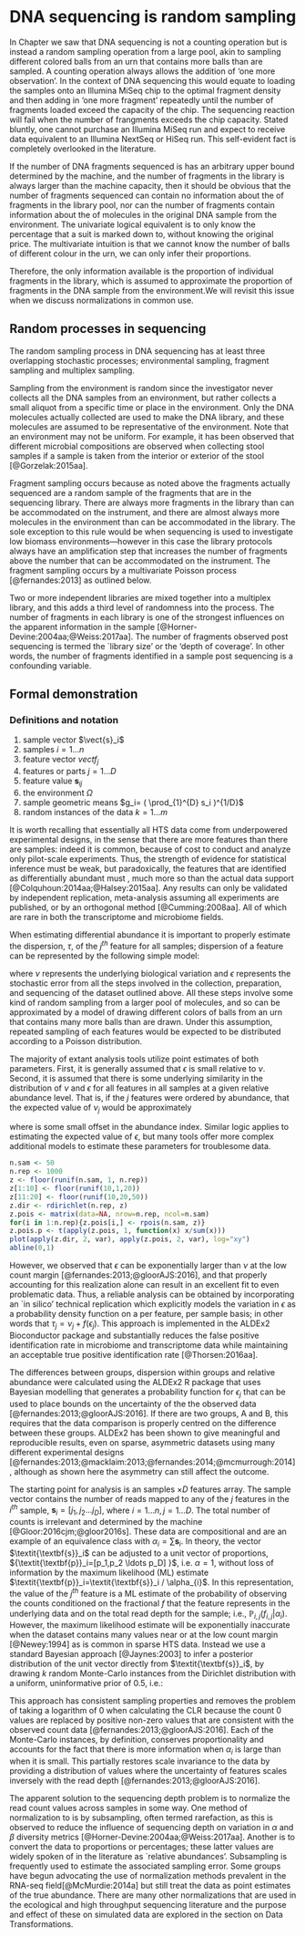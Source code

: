 # DNA sequencing is random sampling

In Chapter \ref{sequencing} we saw that DNA sequencing is not a counting operation but is instead a random sampling operation from a large pool, akin to sampling different colored balls from an urn that contains more balls than are sampled. A counting operation always allows the addition of 'one more observation'. In the context of DNA  sequencing this would equate to loading the samples onto an Illumina MiSeq chip to the optimal fragment density and then adding in 'one more fragment' repeatedly until the number of fragments loaded exceed the capacity of the chip. The sequencing reaction will fail when the number of frangments exceeds the chip capacity. Stated bluntly, one cannot purchase an Illumina MiSeq run and expect to receive data equivalent to an Illumina NextSeq or HiSeq run. This self-evident fact is completely overlooked in the literature.

If the number of DNA fragments sequenced is has an arbitrary upper bound determined by the machine, and the number of fragments in the library is always larger than the machine capacity, then it should be obvious that the number of fragments sequenced can contain no information about the \emph{number} of fragments in the library pool, nor can the number of fragments contain information about the \emph{number}  of molecules in the original DNA sample from the environment. The univariate logical equivalent is to only know the percentage that a suit is marked down to, without knowing the original price. The multivariate intuition is that we cannot know the number of balls of different colour in the urn, we can only infer their proportions.

Therefore, the only information available is the \emph{relative} proportion of individual fragments in the library, which is assumed to approximate the proportion of fragments in the  DNA sample from the environment.We will revisit this issue when we discuss normalizations in common use.

## Random processes in sequencing

The random sampling process in DNA sequencing has at least three overlapping stochastic processes; environmental sampling, fragment sampling and multiplex sampling.

Sampling from the environment is random since the investigator never collects all the DNA samples from an environment, but rather collects a small aliquot from a specific time or place in the environment. Only the DNA molecules actually collected are used to make the DNA library, and these molecules are assumed to be representative of the environment. Note that an environment may not be uniform. For example, it has been observed that different microbial compositions are observed when collecting stool samples if a sample is taken from the interior or exterior of the stool [@Gorzelak:2015aa].

Fragment sampling occurs because as noted above the fragments actually sequenced are a random sample of the fragments that are in the sequencing library. There are always more fragments in the library than can be accommodated on the instrument, and there are almost always more molecules in the environment than can be accommodated in the library. The sole exception to this rule would be when sequencing is used to investigate low biomass environments---however in this case the library protocols always have an amplification step that increases the number of fragments above the number that can be accommodated on the instrument. The fragment sampling occurs by a multivariate Poisson process [@fernandes:2013] as outlined below.

Two or more independent libraries are mixed together into a multiplex library, and this adds a third level of randomness into the process. The number of fragments in each library is one of the strongest influences on the apparent information in the sample [@Horner-Devine:2004aa;@Weiss:2017aa]. The number of fragments observed post sequencing is termed the `library size' or the 'depth of coverage'.  In other words, the number of fragments identified in a sample post sequencing is a confounding variable.


## Formal demonstration

### Definitions and notation

1. sample vector $\vect{s}_i$
2. samples $i=1 \ldots n$
3. feature vector $vect{f}_j$
4. features or parts $j=1 \ldots D$
5. feature value $\textbf{s}_{ij}$
6. the environment $\Omega$
7. sample geometric means $g_i= ( \prod_{1}^{D} s_i )^{1/D}$
8. random instances of the data $k=1 \ldots m$

It is worth recalling that essentially all HTS data come from underpowered experimental designs, in the sense that there are more features than there are samples: indeed it is common, because of cost to conduct and analyze only pilot-scale experiments. Thus, the strength of evidence for statistical inference must be weak, but paradoxically, the features that are identified as differentially abundant must \emph{appear to be very different}, much more so than the actual data support  [@Colquhoun:2014aa;@Halsey:2015aa]. Any results can only be validated by independent replication, meta-analysis assuming all experiments are published, or by an orthogonal method [@Cumming:2008aa]. All of which are rare in both the transcriptome and microbiome fields.

When estimating differential abundance it is important to properly estimate the dispersion, $\tau$, of the $j^{th}$ feature for all samples; dispersion of a feature can be represented by the following simple model:

\begin{equation}
    \tau_{j} = \nu_j + \epsilon_j
\label{eq:dispersion}
\end{equation}


where $\nu$ represents the underlying biological variation and $\epsilon$ represents the stochastic error  from all the steps involved in the collection, preparation, and sequencing of the dataset outlined above. All these steps involve some kind of random sampling from a larger pool of molecules, and so can be approximated by a model of drawing different colors of balls from an urn that contains many more balls than are drawn. Under this assumption, repeated sampling of each features would be expected to be distributed according to a Poisson distribution.

The majority of extant analysis tools utilize point estimates of both parameters. First, it is generally assumed that  $\epsilon$ is small relative to $\nu$. Second, it is assumed that there is some underlying similarity in the distribution of $\nu$ and $\epsilon$  for all features in all samples at a given relative abundance level. That is, if the $j$ features were ordered by abundance, that the expected value of $\nu_j$ would be  approximately

\begin{equation}
\sum \nu_{j-m} \ldots \nu_{j+m} / 2m
\end{equation}


where \textit{m} is some small offset in the abundance index. Similar logic applies to estimating the expected value of $\epsilon$, but many tools offer  more complex additional models to estimate these parameters for troublesome data.

```r
n.sam <- 50
n.rep <- 1000
z <- floor(runif(n.sam, 1, n.rep))
z[1:10] <- floor(runif(10,1,20))
z[11:20] <- floor(runif(10,20,50))
z.dir <- rdirichlet(n.rep, z)
z.pois <- matrix(data=NA, nrow=n.rep, ncol=n.sam)
for(i in 1:n.rep){z.pois[i,] <- rpois(n.sam, z)}
z.pois.p <- t(apply(z.pois, 1, function(x) x/sum(x)))
plot(apply(z.dir, 2, var), apply(z.pois, 2, var), log="xy")
abline(0,1)

```

However, we  observed that $\epsilon$ can be exponentially larger than $\nu$ at the low count margin [@fernandes:2013;@gloorAJS:2016], and that properly accounting for this realization alone can result in an excellent fit to even problematic data. Thus, a reliable analysis can be obtained by incorporating an `in silico' technical replication which explicitly models the variation in $\epsilon$ as a probability density function on a per feature, per sample basis; in other words that $\tau_{j} = \nu_j + f(\epsilon_{j})$. This approach is implemented in the ALDEx2 Bioconductor package and substantially reduces the false positive identification rate in microbiome and transcriptome data while maintaining an acceptable true positive identification rate [@Thorsen:2016aa].


The differences between groups, dispersion within groups and relative abundance were calculated using the ALDEx2 R package that uses Bayesian modelling that generates a probability function for  $\epsilon_j$ that can be used to place bounds on the uncertainty of the the observed data [@fernandes:2013;@gloorAJS:2016]. If there are two groups, A and B,  this requires that the data comparison is properly centred on the difference between these groups. ALDEx2 has been shown to give meaningful and reproducible results, even on sparse, asymmetric datasets using many different experimental designs [@fernandes:2013;@macklaim:2013;@fernandes:2014;@mcmurrough:2014], although as shown here the asymmetry can still affect the outcome.

The starting point for analysis is an \emph{n} samples $\times D$ features  array.  The  sample vector contains the number of reads mapped to any of the $j$  features in the $i^{th}$ sample,  $\textbf{s}_i=[j_1,j_2 \ldots j_D]$, where $i=1 \ldots n , j=1 \ldots D$. The total number of counts is irrelevant and determined by the machine [@Gloor:2016cjm;@gloor2016s]. These data are compositional and are an example of an equivalence class with $\alpha_{i} = \sum \textbf{s}_{i}$. In theory, the vector $\textit{\textbf{s}}_i$ can be adjusted to a unit vector of proportions,  ${\textit{\textbf{p}}_i=[p_1,p_2 \ldots p_D] }$, i.e. $\alpha=1$, without loss of information by the maximum likelihood (ML) estimate  $\textit{\textbf{p}}_i=\textit{\textbf{s}}_i / \alpha_{i}$. In this representation, the value of the $j^{th}$ feature is a ML estimate of the probability of observing the counts conditioned on the fractional  $f$ that the feature represents in the underlying data and on the total read depth for the sample; i.e., $\mathbb{P}_{i,j}(f_{i,j}|\alpha_i)$. However, the maximum likelihood estimate will be exponentially inaccurate when the dataset contains many values near or at the low count margin [@Newey:1994] as is common in sparse HTS data. Instead we use a standard Bayesian approach [@Jaynes:2003] to infer a posterior distribution of the unit vector directly from $\textit{\textbf{s}}_i$, by drawing $k$ random Monte-Carlo instances from the Dirichlet distribution with a uniform, uninformative prior of 0.5, i.e.:


\parbox[b]{7in}{
\begin{equation}
\textrm{P}_{i (1 \ldots k)}=
\left( \begin{array}{c}
    \textit{\textbf{p}}_1 \\
   \textit{\textbf{p}}_2 \\
    \vdots \\
    \textit{\textbf{p}}_k \\
\end{array} \right)=
\left( \begin{array}{ccccc}
    p_{i,11} & p_{i,21} & p_{i,31} & \dots  & p_{i,D1} \\
    p_{i,12} & p_{i,22} & p_{i,32} & \dots  & p_{i,D2} \\
    \vdots & \vdots & \vdots & \ddots & \vdots \\
    p_{i,1k} & p_{i,2k} & p_{i,3k} & \dots  & p_{i,Dk}\\
\end{array} \right)
\sim Dirichlet_{(1 \ldots k)}(\textit{\textbf{s}}_i + 0.5)
\label{eq:matrix}
\end{equation}
}

This approach has consistent sampling properties and removes the problem of taking a logarithm of 0 when calculating the CLR because the count 0 values are replaced by positive non-zero values that are consistent with the observed count data [@fernandes:2013;@gloorAJS:2016]. Each of the Monte-Carlo instances, by definition, conserves proportionality and accounts for the fact that there is more information when $\alpha_i$ is large than when it is small. This partially restores scale invariance to the data by providing a distribution of values where the uncertainty of  features scales inversely with the read depth [@fernandes:2013;@gloorAJS:2016].


The apparent solution to the sequencing depth problem is to normalize the read count values across samples in some way. One method of normalization to is by subsampling, often termed rarefaction, as this is observed to reduce the influence of sequencing depth on variation in $\alpha$ and $\beta$ diversity metrics [@Horner-Devine:2004aa;@Weiss:2017aa]. Another is to convert the data to proportions or percentages; these latter values are widely spoken of in the literature as `relative abundances'. Subsampling is frequently used to estimate the associated sampling error. Some groups have begun advocating the use of  normalization methods prevalent in the RNA-seq field[@McMurdie:2014a] but still treat the data as point estimates of the true abundance. There are many other normalizations that are used in the ecological and high throughput sequencing literature and the purpose and effect of these on simulated data are explored in the section on Data Transformations.
